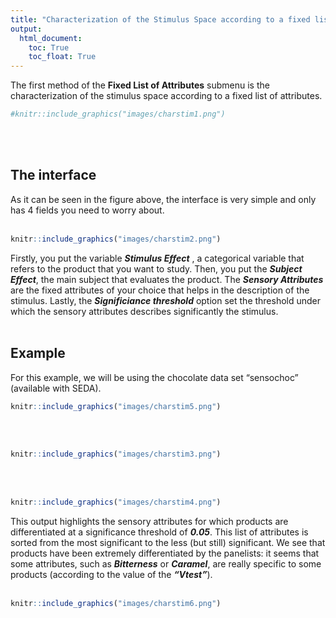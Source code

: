 ```yaml
---
title: "Characterization of the Stimulus Space according to a fixed list of attributes"
output:
  html_document:
    toc: True
    toc_float: True
---
```



The first method of the **Fixed List of Attributes** submenu is the characterization of the stimulus space according to a fixed list of attributes.

```r
#knitr::include_graphics("images/charstim1.png")
```
<br><br />

## **The interface**
As it can be seen in the figure above, the interface is very simple and only has 4 fields you need to worry about.
<br><br />
```r
knitr::include_graphics("images/charstim2.png")
```

Firstly, you put the variable __*Stimulus Effect*__ , a categorical variable that refers to the product that you want to study. Then, you put the __*Subject Effect*__, the main subject that evaluates the product. The __*Sensory Attributes*__ are the fixed attributes of your choice that helps in the description of the stimulus. Lastly, the __*Significiance threshold*__ option set the threshold under which the sensory attributes describes significantly the stimulus.
<br><br />


## **Example**
For this example, we will be using the chocolate data set "sensochoc" (available with SEDA).

```r
knitr::include_graphics("images/charstim5.png")
```
<br><br />

```r
knitr::include_graphics("images/charstim3.png")
```
<br><br />

```r
knitr::include_graphics("images/charstim4.png")
```

This output highlights the sensory attributes for which products are differentiated at a significance threshold of __*0.05*__. This list of attributes is sorted from the most significant to the less (but still) significant.
We see that products have been extremely differentiated by the panelists: it seems that some attributes, such as __*Bitterness*__ or __*Caramel*__, are really specific to some products (according to the value of the __*"Vtest"*__).
<br><br />

```r
knitr::include_graphics("images/charstim6.png")
```
<br><br />